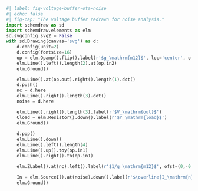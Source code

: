 ```python
#| label: fig-voltage-buffer-ota-noise
#| echo: false
#| fig-cap: "The voltage buffer redrawn for noise analysis."
import schemdraw as sd
import schemdraw.elements as elm
sd.svgconfig.svg2 = False
with sd.Drawing(canvas='svg') as d:
    d.config(unit=2)
    d.config(fontsize=16)
    op = elm.Opamp().flip().label(r'$g_\mathrm{m12}$', loc='center', ofst=0)
    elm.Line().left().length(2).at(op.in2)
    elm.Ground()

    elm.Line().at(op.out).right().length(1).dot()
    d.push()
    nc = d.here
    elm.Line().right().length(3).dot()
    noise = d.here

    elm.Line().right().length(3).label(r'$V_\mathrm{out}$')
    Cload = elm.Resistor().down().label(r'$Y_\mathrm{load}$')
    elm.Ground()
    
    d.pop()
    elm.Line().down()
    elm.Line().left().length(4)
    elm.Line().up().toy(op.in1)
    elm.Line().right().to(op.in1)

    elm.ZLabel().at(nc).left().label(r'$1/g_\mathrm{m12}$', ofst=(0,-0.5))

    In = elm.SourceI().at(noise).down().label(r'$\overline{I_\mathrm{n}^2}$')
    elm.Ground()

```
